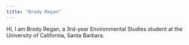 ```yaml
---
title: "Brody Regan"
---
```


::: {#bio}
Hi, I am Brody Regan, a 3rd-year Environmental Studies student at the University of California, Santa Barbara.
:::

